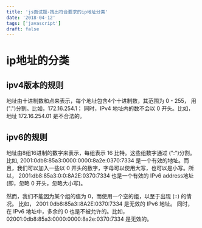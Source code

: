 ```yaml
---
title: 'js面试题-找出符合要求的ip地址分类'
date: '2018-04-12'
tags: ['javascript']
draft: false
---
```


# ip地址的分类

## ipv4版本的规则

地址由十进制数和点来表示，每个地址包含4个十进制数，其范围为 0 - 255， 用(".")分割。比如，172.16.254.1；
同时，IPv4 地址内的数不会以 0 开头。比如，地址 172.16.254.01 是不合法的。

## ipv6的规则

地址由8组16进制的数字来表示，每组表示 16 比特。这些组数字通过 (":")分割。比如, 2001:0db8:85a3:0000:0000:8a2e:0370:7334 是一个有效的地址。而且，我们可以加入一些以 0 开头的数字，字母可以使用大写，也可以是小写。所以， 2001:db8:85a3:0:0:8A2E:0370:7334 也是一个有效的 IPv6 address地址 (即，忽略 0 开头，忽略大小写)。

然而，我们不能因为某个组的值为 0，而使用一个空的组，以至于出现 (::) 的情况。 比如， 2001:0db8:85a3::8A2E:0370:7334 是无效的 IPv6 地址。
同时，在 IPv6 地址中，多余的 0 也是不被允许的。比如， 02001:0db8:85a3:0000:0000:8a2e:0370:7334 是无效的。

